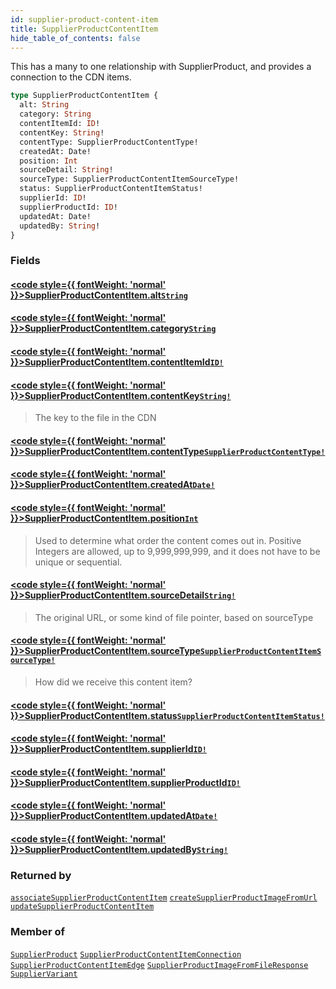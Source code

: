 ```yaml
---
id: supplier-product-content-item
title: SupplierProductContentItem
hide_table_of_contents: false
---
```








This has a many to one relationship with SupplierProduct, and provides a connection to the CDN items.

```graphql
type SupplierProductContentItem {
  alt: String
  category: String
  contentItemId: ID!
  contentKey: String!
  contentType: SupplierProductContentType!
  createdAt: Date!
  position: Int
  sourceDetail: String!
  sourceType: SupplierProductContentItemSourceType!
  status: SupplierProductContentItemStatus!
  supplierId: ID!
  supplierProductId: ID!
  updatedAt: Date!
  updatedBy: String!
}
```


### Fields

#### [<code style={{ fontWeight: 'normal' }}>SupplierProductContentItem.<b>alt</b></code>](#)<Bullet />[`String`](/supply/api/graphql-admin/reference/scalars/string) <Badge class="secondary" text="scalar"/>
> 
> 

#### [<code style={{ fontWeight: 'normal' }}>SupplierProductContentItem.<b>category</b></code>](#)<Bullet />[`String`](/supply/api/graphql-admin/reference/scalars/string) <Badge class="secondary" text="scalar"/>
> 
> 

#### [<code style={{ fontWeight: 'normal' }}>SupplierProductContentItem.<b>contentItemId</b></code>](#)<Bullet />[`ID!`](/supply/api/graphql-admin/reference/scalars/id) <Badge class="secondary" text="non-null"/> <Badge class="secondary" text="scalar"/>
> 
> 

#### [<code style={{ fontWeight: 'normal' }}>SupplierProductContentItem.<b>contentKey</b></code>](#)<Bullet />[`String!`](/supply/api/graphql-admin/reference/scalars/string) <Badge class="secondary" text="non-null"/> <Badge class="secondary" text="scalar"/>
> The key to the file in the CDN
> 

#### [<code style={{ fontWeight: 'normal' }}>SupplierProductContentItem.<b>contentType</b></code>](#)<Bullet />[`SupplierProductContentType!`](/supply/api/graphql-admin/reference/enums/supplier-product-content-type) <Badge class="secondary" text="non-null"/> <Badge class="secondary" text="enum"/>
> 
> 

#### [<code style={{ fontWeight: 'normal' }}>SupplierProductContentItem.<b>createdAt</b></code>](#)<Bullet />[`Date!`](/supply/api/graphql-admin/reference/scalars/date) <Badge class="secondary" text="non-null"/> <Badge class="secondary" text="scalar"/>
> 
> 

#### [<code style={{ fontWeight: 'normal' }}>SupplierProductContentItem.<b>position</b></code>](#)<Bullet />[`Int`](/supply/api/graphql-admin/reference/scalars/int) <Badge class="secondary" text="scalar"/>
> Used to determine what order the content comes out in.
Positive Integers are allowed, up to 9,999,999,999, and it does not have to be unique or sequential.
> 

#### [<code style={{ fontWeight: 'normal' }}>SupplierProductContentItem.<b>sourceDetail</b></code>](#)<Bullet />[`String!`](/supply/api/graphql-admin/reference/scalars/string) <Badge class="secondary" text="non-null"/> <Badge class="secondary" text="scalar"/>
> The original URL, or some kind of file pointer, based on sourceType
> 

#### [<code style={{ fontWeight: 'normal' }}>SupplierProductContentItem.<b>sourceType</b></code>](#)<Bullet />[`SupplierProductContentItemSourceType!`](/supply/api/graphql-admin/reference/enums/supplier-product-content-item-source-type) <Badge class="secondary" text="non-null"/> <Badge class="secondary" text="enum"/>
> How did we receive this content item?
> 

#### [<code style={{ fontWeight: 'normal' }}>SupplierProductContentItem.<b>status</b></code>](#)<Bullet />[`SupplierProductContentItemStatus!`](/supply/api/graphql-admin/reference/enums/supplier-product-content-item-status) <Badge class="secondary" text="non-null"/> <Badge class="secondary" text="enum"/>
> 
> 

#### [<code style={{ fontWeight: 'normal' }}>SupplierProductContentItem.<b>supplierId</b></code>](#)<Bullet />[`ID!`](/supply/api/graphql-admin/reference/scalars/id) <Badge class="secondary" text="non-null"/> <Badge class="secondary" text="scalar"/>
> 
> 

#### [<code style={{ fontWeight: 'normal' }}>SupplierProductContentItem.<b>supplierProductId</b></code>](#)<Bullet />[`ID!`](/supply/api/graphql-admin/reference/scalars/id) <Badge class="secondary" text="non-null"/> <Badge class="secondary" text="scalar"/>
> 
> 

#### [<code style={{ fontWeight: 'normal' }}>SupplierProductContentItem.<b>updatedAt</b></code>](#)<Bullet />[`Date!`](/supply/api/graphql-admin/reference/scalars/date) <Badge class="secondary" text="non-null"/> <Badge class="secondary" text="scalar"/>
> 
> 

#### [<code style={{ fontWeight: 'normal' }}>SupplierProductContentItem.<b>updatedBy</b></code>](#)<Bullet />[`String!`](/supply/api/graphql-admin/reference/scalars/string) <Badge class="secondary" text="non-null"/> <Badge class="secondary" text="scalar"/>
> 
> 



### Returned by

[`associateSupplierProductContentItem`](/supply/api/graphql-admin/reference/mutations/associate-supplier-product-content-item)  <Badge class="secondary" text="mutation"/><Bullet />[`createSupplierProductImageFromUrl`](/supply/api/graphql-admin/reference/mutations/create-supplier-product-image-from-url)  <Badge class="secondary" text="mutation"/><Bullet />[`updateSupplierProductContentItem`](/supply/api/graphql-admin/reference/mutations/update-supplier-product-content-item)  <Badge class="secondary" text="mutation"/>

### Member of

[`SupplierProduct`](/supply/api/graphql-admin/reference/objects/supplier-product)  <Badge class="secondary" text="object"/><Bullet />[`SupplierProductContentItemConnection`](/supply/api/graphql-admin/reference/objects/supplier-product-content-item-connection)  <Badge class="secondary" text="object"/><Bullet />[`SupplierProductContentItemEdge`](/supply/api/graphql-admin/reference/objects/supplier-product-content-item-edge)  <Badge class="secondary" text="object"/><Bullet />[`SupplierProductImageFromFileResponse`](/supply/api/graphql-admin/reference/objects/supplier-product-image-from-file-response)  <Badge class="secondary" text="object"/><Bullet />[`SupplierVariant`](/supply/api/graphql-admin/reference/objects/supplier-variant)  <Badge class="secondary" text="object"/>




